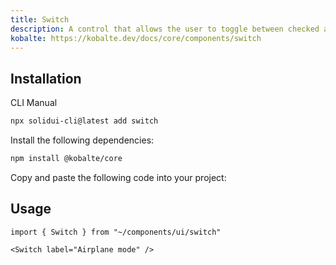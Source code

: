 ```yaml
---
title: Switch
description: A control that allows the user to toggle between checked and not checked.
kobalte: https://kobalte.dev/docs/core/components/switch
---
```


<ComponentPreview name="switch-demo" />

## Installation

<Tabs defaultValue="cli">

<TabsList>
  <TabsTrigger value="cli">CLI</TabsTrigger>
  <TabsTrigger value="manual">Manual</TabsTrigger>
</TabsList>

<TabsContent value="cli">

```bash
npx solidui-cli@latest add switch
```

</TabsContent>

<TabsContent value="manual">
<Steps>

<Step>Install the following dependencies: </Step>

```bash
npm install @kobalte/core
```

<Step>Copy and paste the following code into your project: </Step>

<ComponentSource name="switch" />

</Steps>
</TabsContent>

</Tabs>

## Usage

```tsx
import { Switch } from "~/components/ui/switch"
```

```tsx
<Switch label="Airplane mode" />
```
